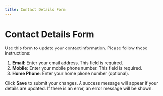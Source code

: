 ```yaml
---
title: Contact Details Form
---
```


# Contact Details Form

Use this form to update your contact information. Please follow these instructions:

1. **Email**: Enter your email address. This field is required.
2. **Mobile**: Enter your mobile phone number. This field is required.
3. **Home Phone**: Enter your home phone number (optional).

Click **Save** to submit your changes. A success message will appear if your details are updated. If there is an error, an error message will be shown.
